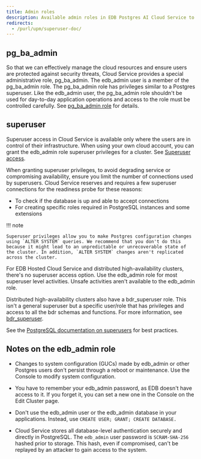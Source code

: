 ```yaml
---
title: Admin roles
description: Available admin roles in EDB Postgres AI Cloud Service to perform the administrative tasks.
redirects:
  - /purl/upm/superuser-doc/
---
```


## pg_ba_admin

So that we can effectively manage the cloud resources and ensure users are protected against security threats, Cloud Service provides a special administrative role, pg_ba_admin. The edb_admin user is a member of the pg_ba_admin role. The pg_ba_admin role has privileges similar to a Postgres superuser. Like the edb_admin user, the pg_ba_admin role shouldn't be used for day-to-day application operations and access to the role must be controlled carefully. See [pg_ba_admin role](pg_ba_admin) for details.

## superuser

Superuser access in Cloud Service is available only where the users are in control of their infrastructure. When using your own cloud account, you can grant the edb_admin role superuser privileges for a cluster. See [Superuser access](/edb-postgres-ai/cloud-service/getting_started/creating_cluster/creating_a_cluster/#superuser-access). 

When granting superuser privileges, to avoid degrading service or compromising availability, ensure you limit the number of connections used by superusers. Cloud Service reserves and requires a few superuser connections for the readiness probe for these reasons:

-   To check if the database is up and able to accept connections
-   For creating specific roles required in PostgreSQL instances and some extensions 

!!! note

    Superuser privileges allow you to make Postgres configuration changes using `ALTER SYSTEM` queries. We recommend that you don't do this because it might lead to an unpredictable or unrecoverable state of the cluster. In addition, `ALTER SYSTEM` changes aren't replicated across the cluster. 

For EDB Hosted Cloud Service and distributed high-availability clusters, there's no superuser access option. Use the edb_admin role for most superuser level activities. Unsafe activities aren't available to the edb_admin role.

Distributed high-availability clusters also have a bdr_superuser role. This isn't a general superuser but a specific user/role that has privileges and access to all the bdr schemas and functions. For more information, see [bdr_superuser](/pgd/latest/security/roles/).

See the [PostgreSQL documentation on superusers](https://www.postgresql.org/docs/current/role-attributes.html) for best practices. 

## Notes on the edb_admin role

-   Changes to system configuration (GUCs) made by edb_admin or other Postgres users don't persist through a reboot or maintenance. Use the Console to modify system configuration.

-   You have to remember your edb_admin password, as EDB doesn't have access to it. If you forget it, you can set a new one in the Console on the Edit Cluster page.

-   Don't use the edb_admin user or the edb_admin database in your applications. Instead, use `CREATE USER; GRANT; CREATE DATABASE.`

-   Cloud Service stores all database-level authentication securely and directly in PostgreSQL. The `edb_admin` user password is `SCRAM-SHA-256` hashed prior to storage. This hash, even if compromised, can't be replayed by an attacker to gain access to the system.

